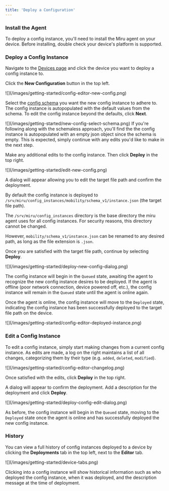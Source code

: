 ```yaml
---
title: 'Deploy a Configuration'
---
```




### Install the Agent
To deploy a config instance, you'll need to install the Miru agent on your device. Before installing, double check your device's platform is supported.

<SupportedPlatforms />

<InstallAgent />

### Deploy a Config Instance
Navigate to the [Devices page](https://configs.miruml.com/devices) and click the device you want to deploy a config instance to.

Click the **New Configuration** button in the top left.

<Frame>
   ![](/images/getting-started/config-editor-new-config.png)
</Frame>

Select the [config schema](/docs/basics/vocabulary#config-schema) you want the new config instance to adhere to. The config instance is autopopulated with the default values from the schema. To edit the config instance beyond the defaults, click **Next**.

<Frame>
   ![](/images/getting-started/new-config-select-schema.png)
</Frame>

<Note>
   If you're following along with the schemaless approach, you'll find the the config instance is autopopulated with an empty json object since the schema is empty. This is expected, simply continue with any edits you'd like to make in the next step.
</Note>

Make any additional edits to the config instance. Then click **Deploy** in the top right.

<Frame>
   ![](/images/getting-started/edit-new-config.png)
</Frame>

A dialog will appear allowing you to edit the target file path and confirm the deployment. 

By default the config instance is deployed to `/srv/miru/config_instances/mobility/schema_v1/instance.json` (the target file path). 

The `/srv/miru/config_instances` directory is the base directory the miru agent uses for all config instances. For security reasons, this directory cannot be changed.

However, `mobility/schema_v1/instance.json` can be renamed to any desired path, as long as the file extension is `.json`.

Once you are satisfied with the target file path, continue by selecting **Deploy**.

<Frame>
   ![](/images/getting-started/deploy-new-config-dialog.png)
</Frame>

The config instance will begin in the `Queued` state, awaiting the agent to recognize the new config instance desires to be deployed. If the agent is offline (poor network connection, device powered off, etc.), the config instance will remain in the `Queued` state until the agent is online again.

Once the agent is online, the config instance will move to the `Deployed` state, indicating the config instance has been successfully deployed to the target file path on the device.

<Frame>
   ![](/images/getting-started/config-editor-deployed-instance.png)
</Frame>

### Edit a Config Instance
To edit a config instance, simply start making changes from a current config instance. As edits are made, a log on the right maintains a list of all changes, categorizing them by their type (e.g. `added`, `deleted`, `modified`).

<Frame>
   ![](/images/getting-started/config-editor-changelog.png)
</Frame>

Once satisfied with the edits, click **Deploy** in the top right.

A dialog will appear to confirm the deployment. Add a description for the deployment and click **Deploy**.

<Frame>
   ![](/images/getting-started/deploy-config-edit-dialog.png)
</Frame>

As before, the config instance will begin in the `Queued` state, moving to the `Deployed` state once the agent is online and has successfully deployed the new config instance.

### History
You can view a full history of config instances deployed to a device by clicking the **Deployments** tab in the top left, next to the **Editor** tab. 

<Frame>
   ![](/images/getting-started/device-tabs.png)
</Frame>

Clicking into a config instance will show historical information such as who deployed the config instance, when it was deployed, and the description message at the time of deployment.